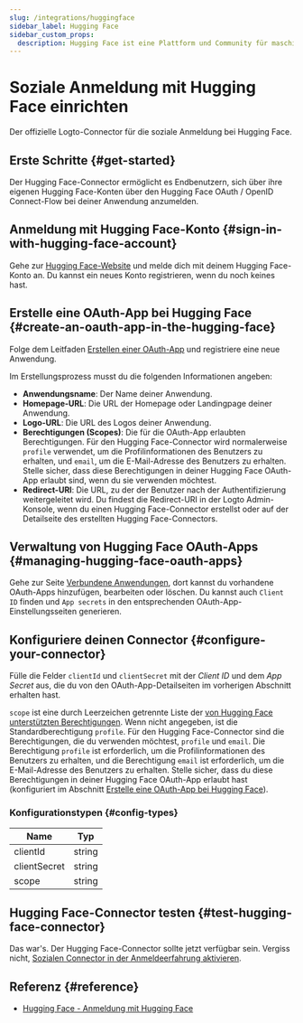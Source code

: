 ```yaml
---
slug: /integrations/huggingface
sidebar_label: Hugging Face
sidebar_custom_props:
  description: Hugging Face ist eine Plattform und Community für maschinelles Lernen (ML) und Datenwissenschaft, die Benutzern hilft, Modelle für maschinelles Lernen zu erstellen, bereitzustellen und zu trainieren.
---
```



# Soziale Anmeldung mit Hugging Face einrichten

Der offizielle Logto-Connector für die soziale Anmeldung bei Hugging Face.

<GuideTip />

## Erste Schritte \{#get-started}

Der Hugging Face-Connector ermöglicht es Endbenutzern, sich über ihre eigenen Hugging Face-Konten über den Hugging Face OAuth / OpenID Connect-Flow bei deiner Anwendung anzumelden.

## Anmeldung mit Hugging Face-Konto \{#sign-in-with-hugging-face-account}

Gehe zur [Hugging Face-Website](https://huggingface.co/) und melde dich mit deinem Hugging Face-Konto an. Du kannst ein neues Konto registrieren, wenn du noch keines hast.

## Erstelle eine OAuth-App bei Hugging Face \{#create-an-oauth-app-in-the-hugging-face}

Folge dem Leitfaden [Erstellen einer OAuth-App](https://huggingface.co/docs/hub/en/oauth#creating-an-oauth-app) und registriere eine neue Anwendung.

Im Erstellungsprozess musst du die folgenden Informationen angeben:

- **Anwendungsname**: Der Name deiner Anwendung.
- **Homepage-URL**: Die URL der Homepage oder Landingpage deiner Anwendung.
- **Logo-URL**: Die URL des Logos deiner Anwendung.
- **Berechtigungen (Scopes)**: Die für die OAuth-App erlaubten Berechtigungen. Für den Hugging Face-Connector wird normalerweise `profile` verwendet, um die Profilinformationen des Benutzers zu erhalten, und `email`, um die E-Mail-Adresse des Benutzers zu erhalten. Stelle sicher, dass diese Berechtigungen in deiner Hugging Face OAuth-App erlaubt sind, wenn du sie verwenden möchtest.
- **Redirect-URI**: Die URL, zu der der Benutzer nach der Authentifizierung weitergeleitet wird. Du findest die Redirect-URI in der Logto Admin-Konsole, wenn du einen Hugging Face-Connector erstellst oder auf der Detailseite des erstellten Hugging Face-Connectors.

## Verwaltung von Hugging Face OAuth-Apps \{#managing-hugging-face-oauth-apps}

Gehe zur Seite [Verbundene Anwendungen](https://huggingface.co/settings/connected-applications), dort kannst du vorhandene OAuth-Apps hinzufügen, bearbeiten oder löschen. Du kannst auch `Client ID` finden und `App secrets` in den entsprechenden OAuth-App-Einstellungsseiten generieren.

## Konfiguriere deinen Connector \{#configure-your-connector}

Fülle die Felder `clientId` und `clientSecret` mit der _Client ID_ und dem _App Secret_ aus, die du von den OAuth-App-Detailseiten im vorherigen Abschnitt erhalten hast.

`scope` ist eine durch Leerzeichen getrennte Liste der [von Hugging Face unterstützten Berechtigungen](https://huggingface.co/docs/hub/en/oauth#currently-supported-scopes). Wenn nicht angegeben, ist die Standardberechtigung `profile`. Für den Hugging Face-Connector sind die Berechtigungen, die du verwenden möchtest, `profile` und `email`. Die Berechtigung `profile` ist erforderlich, um die Profilinformationen des Benutzers zu erhalten, und die Berechtigung `email` ist erforderlich, um die E-Mail-Adresse des Benutzers zu erhalten. Stelle sicher, dass du diese Berechtigungen in deiner Hugging Face OAuth-App erlaubt hast (konfiguriert im Abschnitt [Erstelle eine OAuth-App bei Hugging Face](#create-an-oauth-app-in-the-hugging-face)).

### Konfigurationstypen \{#config-types}

| Name         | Typ    |
| ------------ | ------ |
| clientId     | string |
| clientSecret | string |
| scope        | string |

## Hugging Face-Connector testen \{#test-hugging-face-connector}

Das war's. Der Hugging Face-Connector sollte jetzt verfügbar sein. Vergiss nicht, [Sozialen Connector in der Anmeldeerfahrung aktivieren](/connectors/social-connectors/#enable-social-sign-in).

## Referenz \{#reference}

- [Hugging Face - Anmeldung mit Hugging Face](https://huggingface.co/docs/hub/en/oauth#sign-in-with-hugging-face)
